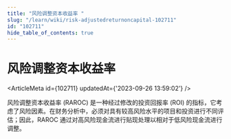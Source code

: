 ```yaml
---
title: "风险调整资本收益率 "
slug: "/learn/wiki/risk-adjustedreturnoncapital-102711"
id: "102711"
hide_table_of_contents: true
---
```



# 风险调整资本收益率 

<ArticleMeta id={102711} updatedAt={'2023-09-26 13:59:02'} />
<div className='border-solid border-b border-t-0 my-4 border-[var(--ifm-color-gray-300)]' />

风险调整资本收益率 (RAROC) 是一种经过修改的投资回报率 (ROI) 的指标，它考虑了风险因素。在财务分析中，必须对具有较高风险水平的项目和投资进行不同评估；因此，RAROC 通过对高风险现金流进行贴现处理以相对于低风险现金流进行调整。
